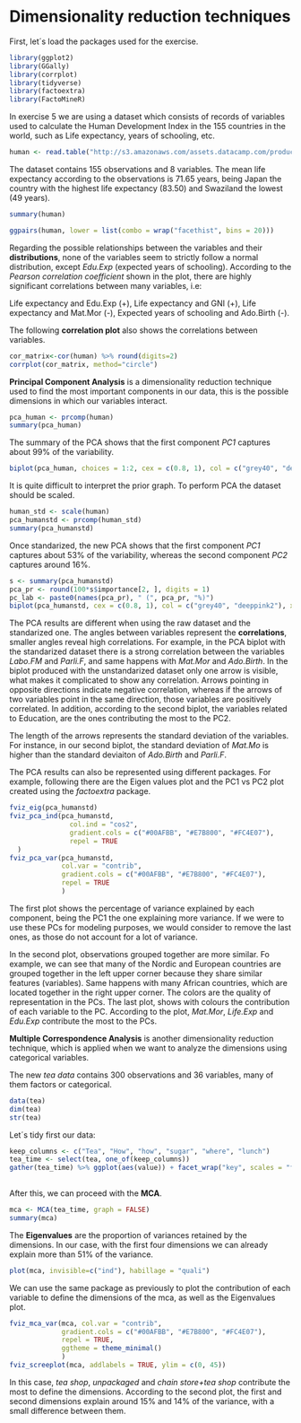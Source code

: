 # Dimensionality reduction techniques


First, let´s load the packages used for the exercise.

```r
library(ggplot2)  
library(GGally)
library(corrplot)
library(tidyverse)
library(factoextra)
library(FactoMineR)
```


In exercise 5 we are using a dataset which consists of records of variables used to calculate the Human Development Index in the 155 countries in the world, such as Life expectancy, years of schooling, etc.


```r
human <- read.table("http://s3.amazonaws.com/assets.datacamp.com/production/course_2218/datasets/human2.txt", sep  =",", header = T)
```


The dataset contains 155 observations and 8 variables. The mean life expectancy according to the observations is 71.65 years, being Japan the country with the highest life expectancy (83.50) and Swaziland the lowest (49 years).

```r
summary(human)
```

```r
ggpairs(human, lower = list(combo = wrap("facethist", bins = 20)))
```


Regarding the possible relationships between the variables and their **distributions**, none of the variables seem to strictly follow a normal distribution, except *Edu.Exp* (expected years of schooling). According to the *Pearson correlation coefficient* shown in the plot, there are highly significant correlations between many variables, i.e:

Life expectancy and Edu.Exp (+), 
Life expectancy and GNI (+), 
Life expectancy and Mat.Mor (-), 
Expected years of schooling and Ado.Birth (-).


The following **correlation plot** also shows the correlations between variables. 

```r
cor_matrix<-cor(human) %>% round(digits=2)
corrplot(cor_matrix, method="circle")
```

**Principal Component Analysis** is a dimensionality reduction technique used to find the most important components in our data, this is the possible dimensions in which our variables interact. 

```r
pca_human <- prcomp(human)
summary(pca_human)
```

The summary of the PCA shows that the first component *PC1* captures about 99% of the variability. 


```r
biplot(pca_human, choices = 1:2, cex = c(0.8, 1), col = c("grey40", "deeppink2"))
```


It is quite difficult to interpret the prior graph. To perform PCA the dataset should be scaled.

```r
human_std <- scale(human)
pca_humanstd <- prcomp(human_std)
summary(pca_humanstd)

```

Once standarized, the new PCA shows that the first component *PC1* captures about 53% of the variability, whereas the second component *PC2* captures around 16%. 


```r
s <- summary(pca_humanstd)
pca_pr <- round(100*s$importance[2, ], digits = 1)
pc_lab <- paste0(names(pca_pr), " (", pca_pr, "%)")
biplot(pca_humanstd, cex = c(0.8, 1), col = c("grey40", "deeppink2"), xlab = pc_lab[1], ylab = pc_lab[2])
```

The PCA results are different when using the raw dataset and the standarized one. The angles between variables represent the **correlations**, smaller angles reveal high correlations. For example, in the PCA biplot with the standarized dataset there is a strong correlation between the variables *Labo.FM* and *Parli.F*, and same happens with *Mat.Mor* and *Ado.Birth*. In the biplot produced with the unstandarized dataset only one arrow is visible, what makes it complicated to show any correlation. Arrows pointing in opposite directions indicate negative correlation, whereas if the arrows of two variables point in the same direction, those variables are positively correlated. In addition, according to the second biplot, the variables related to Education, are the ones contributing the most to the PC2.

The length of the arrows represents the standard deviation of the variables. For instance, in our second biplot, the standard deviation of *Mat.Mo* is higher than the standard deviaiton of *Ado.Birth* and *Parli.F*.

The PCA results can also be represented using different packages. For example, following there are the Eigen values plot and the PC1 vs PC2 plot created using the *factoextra* package.


```r
fviz_eig(pca_humanstd)
fviz_pca_ind(pca_humanstd,
               col.ind = "cos2",
               gradient.cols = c("#00AFBB", "#E7B800", "#FC4E07"),
               repel = TRUE
  )
fviz_pca_var(pca_humanstd,
             col.var = "contrib",
             gradient.cols = c("#00AFBB", "#E7B800", "#FC4E07"),
             repel = TRUE
             )

```


The first plot shows the percentage of variance explained by each component, being the PC1 the one explaining more variance. If we were to use these PCs for modeling purposes, we would consider to remove the last ones, as those do not account for a lot of variance.

In the second plot, observations grouped together are more similar. Fo example, we can see that many of the Nordic and European countries are grouped together in the left upper corner because they share similar features (variables). Same happens with many African countries, which are located together in the right upper corner. The colors are the quality of representation in the PCs. 
The last plot, shows with colours the contribution of each variable to the PC. According to the plot, *Mat.Mor*, *Life.Exp* and *Edu.Exp* contribute the most to the PCs.



**Multiple Correspondence Analysis** is another dimensionality reduction technique, which is applied when we want to analyze the dimensions using categorical variables.

The new *tea data* contains 300 observations and 36 variables, many of them factors or categorical.

```r
data(tea)
dim(tea)
str(tea)
```

Let´s tidy first our data:

```r
keep_columns <- c("Tea", "How", "how", "sugar", "where", "lunch")
tea_time <- select(tea, one_of(keep_columns))
gather(tea_time) %>% ggplot(aes(value)) + facet_wrap("key", scales = "free") + geom_bar() + theme(axis.text.x = element_text(angle = 45, hjust = 1, size = 8))
  
```


After this, we can proceed with the **MCA**.

```r
mca <- MCA(tea_time, graph = FALSE)
summary(mca)
```

The **Eigenvalues** are the proportion of variances retained by the dimensions. In our case, with the first four dimensions we can already explain more than 51% of the variance.


```r
plot(mca, invisible=c("ind"), habillage = "quali")
```

We can use the same package as previously to plot the contribution of each variable to define the dimensions of the mca, as well as the Eigenvalues plot.

```r
fviz_mca_var(mca, col.var = "contrib",
             gradient.cols = c("#00AFBB", "#E7B800", "#FC4E07"), 
             repel = TRUE,
             ggtheme = theme_minimal()
             )
fviz_screeplot(mca, addlabels = TRUE, ylim = c(0, 45))
```

In this case, *tea shop*, *unpackaged* and *chain store+tea shop* contribute the most to define the dimensions. 
According to the second plot, the first and second dimensions explain around 15% and 14% of the variance, with a small difference between them.



